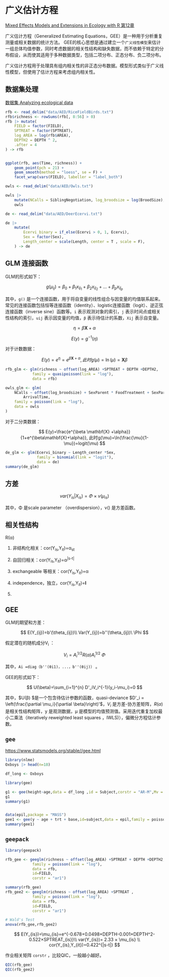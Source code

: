 # 广义估计方程

[Mixed Effects Models and Extensions in Ecology with R 第12章](https://link.springer.com/book/10.1007/978-0-387-87458-6)

广义估计方程（Generalized Estimating Equations，GEE）是一种用于分析重复测量或相关数据的统计方法。 GEE的核心思想是通过建立一个`广义线性模型`来估计一组总体均值参数，同时考虑数据的相关性结构和缺失数据，而不依赖于特定的分布假设，从而使其适用于多种数据类型，包括二项分布、正态分布、负二项分布。

广义估计方程用于处理具有组内相关性的非正态分布数据。模型形式类似于广义线性模型，但使用了估计方程来考虑组内相关性。

## 数据集处理

[数据集 Analyzing ecological data](https://github.com/romunov/AED)

```r
rfb <- read_delim("data/AED/RiceFieldBirds.txt")
rfb$richness <- rowSums(rfb[, 8:56] > 0)
rfb |> mutate(
    FIELD = factor(FIELD),
    SPTREAT = factor(SPTREAT),
    log_AREA = log(rfb$AREA),
    DEPTH2 = DEPTH ^ 2,
    .after = 4
) -> rfb


ggplot(rfb, aes(Time, richness)) +
    geom_point(pch = 21) +
    geom_smooth(method = "loess", se = F) +
    facet_wrap(vars(FIELD), labeller = "label_both")
```

```r
owls <- read_delim("data/AED/Owls.txt")

owls |>
    mutate(NCalls = SiblingNegotiation, log_broodsize = log(BroodSize), ) ->
    owls
```

```r
de <- read_delim("data/AED/DeerEcervi.txt")

de |>
    mutate(
        Ecervi_binary = if_else(Ecervi > 0, 1, Ecervi),
        Sex = factor(Sex),
        Length_center = scale(Length, center = T , scale = F),
    ) -> de
```

## GLM 连接函数

GLM的形式如下：

$$ g(\mu_{ij})=\beta_0+\beta_1x_{ij_1}+\beta_2x_{ij_2}+...+\beta_px_{ij_p} $$

其中，`g()` 是一个连接函数，用于将自变量的线性组合与因变量的均值联系起来。常见的连接函数包括恒等连接函数（identity）、logistic连接函数（logit）、逆正弦连接函数（inverse sine）函数等。`i` 表示观测对象的索引，`j` 表示时间点或相关性结构的索引，`uij` 表示因变量的均值，`β` 表示待估计的系数，`Xij` 表示自变量。

$$
\eta = \beta  \mathbf{X}+ \alpha
$$

$$
E(y)=g^{-1}(\eta)
$$

对于计数数据：

$$
E(y)=e^{\eta}=e^{\beta \mathbf{X} +\alpha}, 此时g(\mu)=\ln(\mu)=\mathbf{X}\beta
$$

```r
rfb_glm <- glm(richness ~ offset(log_AREA) +SPTREAT + DEPTH +DEPTH2,
            family = quasipoisson(link = "log"),
            data = rfb)

owls_glm <- glm(
    NCalls ~ offset(log_broodsize) + SexParent * FoodTreatment + SexParent *
        ArrivalTime,
    family = poisson(link = "log"),
    data = owls
)

```

对于二分类数据：

$$
E(y)=\frac{e^{\beta \mathbf{X} +\alpha}}{1+e^{\beta\mathbf{X}+\alpha}}, 此时g(\mu)=\ln(\frac{\mu}{1-\mu})=logit(\mu)
$$

```r
de_glm <- glm(Ecervi_binary ~ Length_center *Sex,
              family = binomial(link = "logit"),
              data = de)
summary(de_glm)
```

## 方差

$$
var(Y_{is}|X_{is})=\Phi × \nu(\mu_{is})
$$

其中，Φ 是scale parameter （overdispersion），v() 是方差函数。

## 相关性结构

R(α)

1.  非结构化相关：cor(Y~is~,Y~it~)=α~st~

2.  自回归相关：cor(Y~is~,Y~it~)=α^\|s-t\|^

3.  exchangeable 等相关：cor(Y~is~,Y~it~)=α

4.  independence，独立，cor(Y~is~,Y~it~)=**I**

5.  

## GEE

GLM的期望和方差：

$$ E(Y_{ij})=b'(\theta_{ij})\\ Var(Y_{ij})=b''(\theta_{ij})\ \Phi $$

假定潜在的随机成分V~i~ ：

$$
V_i=A_i^{1/2}R(\alpha)A_i^{1/2}\ \Phi
$$

其中，`Ai =diag（b''(θi1)，...，b''(θij)）` 。

GEE的形式如下：

$$
U(\beta)=\sum_{i=1}^{n} D'_iV_i^{-1}(y_i-\mu_i)=0
$$

其中，\$U(β) \$是一个包含待估计参数的函数，quasi-deviance $D'_i = \left(\frac{\partial \mu_i}{\partial \beta}\right)'$，$V_i$ 是方差-协方差矩阵，$R(\alpha)$ 是相关性结构矩阵，y 是观测数据，μ 是模型的均值预测值。采用迭代重复加权最小二乘法（iteratively reweighted least squares ，IWLS)），偏微分方程估计参数。

## `gee`

<https://www.statsmodels.org/stable//gee.html>

```r


library(nlme)
Oxboys |> head(n=18)

df_long <- Oxboys
```

```r
library(gee)

g1 <- gee(height~age,data = df_long ,id = Subject,corstr = "AR-M",Mv = 1)
g1
summary(g1)


data(epil,package = "MASS")
gee1 <- gee(y ~ age + trt + base,id=subject,data = epil,family = poisson,corstr ="exchangeable" )
summary(gee1)
```

## `geepack`

```r
library(geepack)

rfb_gee <- geeglm(richness ~ offset(log_AREA) +SPTREAT + DEPTH +DEPTH2,
            family = poisson(link = "log"),
            data = rfb,
            id=FIELD,
            corstr = "ar1")

summary(rfb_gee)
rfb_gee2 <- geeglm(richness ~ offset(log_AREA) +SPTREAT ,
            family = poisson(link = "log"),
            data = rfb,
            id=FIELD,
            corstr = "ar1")

# Wald's Test
anova(rfb_gee,rfb_gee2)
```

$$
E(Y_{is})=\mu_{is}=e^{-0.678+0.0498×DEPTH-0.001×DEPTH^2-0.522×SPTREAT_{is}}\\
var(Y_{is})= 2.33 × \mu_{is} \\
cor(Y_{is},Y_{it})=0.422^{|s-t|}
$$

作业相关矩阵 `corstr` ，比较QIC，一般越小越好。

```r
QIC(rfb_gee)
QIC(rfb_gee2)
```
